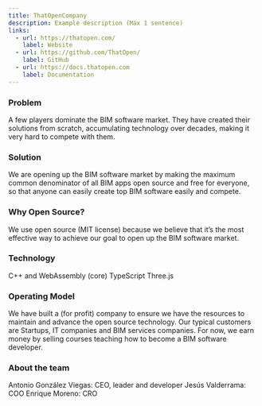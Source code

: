 ```yaml
---
title: ThatOpenCompany
description: Example description (Max 1 sentence)
links:
  - url: https://thatopen.com/
    label: Website
  - url: https://github.com/ThatOpen/
    label: GitHub
  - url: https://docs.thatopen.com
    label: Documentation
---
```


### Problem
A few players dominate the BIM software market. They have created their solutions from scratch, accumulating technology over decades, making it very hard to compete with them.

### Solution
We are opening up the BIM software market by making the maximum common denominator of all BIM apps open source and free for everyone, so that anyone can easily create top BIM software easily and compete.

### Why Open Source?
We use open source (MIT license) because we believe that it’s the most effective way to achieve our goal to open up the BIM software market.

### Technology
C++ and WebAssembly (core)
TypeScript
Three.js

### Operating Model
We have built a (for profit) company to ensure we have the resources to maintain and advance the open source technology.
Our typical customers are Startups, IT companies and BIM services companies.
For now, we earn money by selling courses teaching how to become a BIM software developer. 

### About the team
Antonio González Viegas: CEO, leader and developer
Jesús Valderrama: COO
Enrique Moreno: CRO



